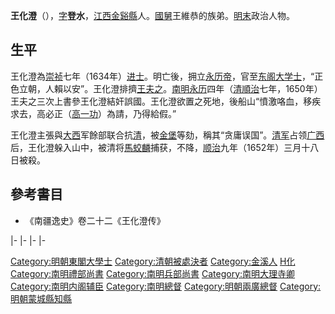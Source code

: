 '''王化澄'''（{{bd|？||1652年|catIdx=W王}}），[[表字|字]]'''登水'''，[[江西|江西]][[金谿縣|金谿縣]]人。[[國舅|國舅]]王維恭的族弟。[[明末|明末]]政治人物。

==生平==
王化澄為[[崇祯|崇祯]]七年（1634年）[[进士|进士]]。明亡後，拥立[[永历帝|永历帝]]，官至[[东阁大学士|东阁大学士]]，“正色立朝，人賴以安”。王化澄排擠[[王夫之|王夫之]]。[[南明|南明]][[永曆_(南明)|永历]]四年（[[清|清]][[順治|順治]]七年，1650年）王夫之三次上書參王化澄結奸誤國。王化澄欲置之死地，後船山“憤激咯血，移疾求去，高必正（[[高一功|高一功]]）為請，乃得給假。”

王化澄主張與[[大西|大西]]军餘部联合抗[[清|清]]，被[[金堡|金堡]]等劾，稱其“贪庸误国”。[[清军|清军]]占领[[广西|广西]]后，王化澄躲入山中，被清将[[馬蛟麟|馬蛟麟]]捕获，不降，[[顺治|顺治]]九年（1652年）三月十八日被殺。

==參考書目==
* 《南疆逸史》卷二十二《王化澄传》
{{start box}}
{{s-off}}
{{s-before|[[李時芳_(崇禎舉人)|李時芳]]}}
{{s-title|明朝蒙城縣知縣|1635年－1637年}}
{{s-after|[[傅振鐸|傅振鐸]]}}
|-
{{s-before|[[郭必昌|郭必昌]]}}
{{s-title|rows=2|[[南明|南明]][[兵部尚書|兵部尚書]]|1646年<br>1647年}}
{{s-after|[[湯來賀|湯來賀]]}}
|-
{{s-before|[[傅作霖_(明朝)|傅作霖]]}}
{{s-after|[[蕭琦|蕭琦]]}}
|-
{{s-before|[[丁魁楚|丁魁楚]]}}
{{s-title|南明[[兩廣總督|兩廣總督]]|1646年}}
{{s-after|[[朱治𢢀|朱治𢢀]]}}
|-
{{s-before|[[黃奇遇|黃奇遇]]}}
{{s-title|南明[[禮部尚書|禮部尚書]]|1648年<br><small>（署）</small>}}
{{s-after|[[吳璟|吳璟]]}}
{{end box}}
{{明朝人物小作品}}
{{崇禎七年甲戌科殿試金榜}}
{{DEFAULTSORT:Wang王}}
[[Category:明朝東閣大學士|Category:明朝東閣大學士]]
[[Category:清朝被處決者|Category:清朝被處決者]]
[[Category:金溪人|Category:金溪人]]
[[Category:王姓|H化]]
[[Category:南明禮部尚書|Category:南明禮部尚書]]
[[Category:南明兵部尚書|Category:南明兵部尚書]]
[[Category:南明大理寺卿|Category:南明大理寺卿]]
[[Category:南明内阁辅臣|Category:南明内阁辅臣]]
[[Category:南明總督|Category:南明總督]]
[[Category:明朝兩廣總督|Category:明朝兩廣總督]]
[[Category:明朝蒙城縣知縣|Category:明朝蒙城縣知縣]]